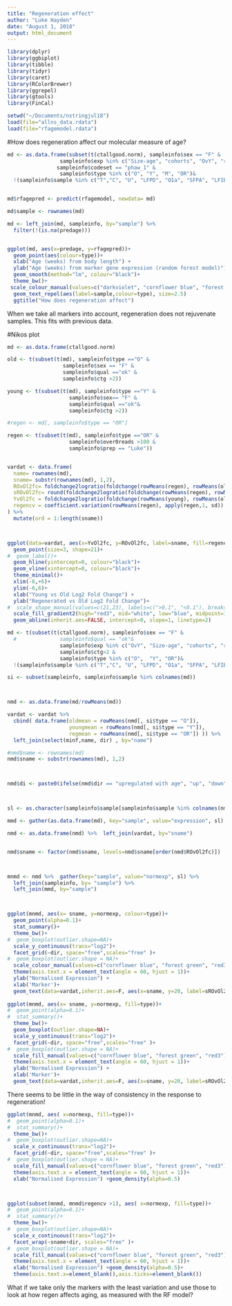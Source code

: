```yaml
---
title: "Regeneration effect"
author: "Luke Hayden"
date: "August 1, 2018"
output: html_document
---
```



```r
library(dplyr)
library(ggbiplot)
library(tibble)
library(tidyr)
library(caret)
library(RColorBrewer)
library(ggrepel)
library(gtools)
library(FinCal)
````



```r
setwd("~/Documents/nstringjul18")
load(file="allns_data.rdata")
load(file="rfagemodel.rdata")


````




#How does regeneration affect our molecular measure of age?

```r

md <- as.data.frame(subset(t(ctallgood.norm), sampleinfo$sex == "F" &
                 sampleinfo$exp %in% c("Size-age", "cohorts", "OvY", "regen") & 
                sampleinfo$codeset == "phaw_1" &
                 sampleinfo$type %in% c("O", "Y", "M", "OR")& 
  !(sampleinfo$sample %in% c("T","C", "U", "LFPD", "O1a", "SFPA", "LFIB","LFIA","AF", "Coh8"))))


md$rfagepred <- predict(rfagemodel, newdata= md)

md$sample <- rownames(md)

md <- left_join(md, sampleinfo, by="sample") %>%
  filter(!(is.na(predage)))


ggplot(md, aes(x=predage, y=rfagepred))+
  geom_point(aes(colour=type))+
  xlab("Age (weeks) from body length") +
  ylab("Age (weeks) from marker gene expression (random forest model)")+
  geom_smooth(method="lm", colour="black")+
  theme_bw()+
 scale_colour_manual(values=c("darkviolet", "cornflower blue", "forest green", "red3"))+
  geom_text_repel(aes(label=sample,colour=type), size=2.5)
  ggtitle("How does regeneration affect")


````

When we take all markers into account, regeneration does not rejuvenate samples. This fits with previous data. 

#Nikos plot


```r
md <- as.data.frame(ctallgood.norm)

old <- t(subset(t(md), sampleinfo$type =="O" &  
                  sampleinfo$sex == "F" & 
                  sampleinfo$qual =="ok" &
                  sampleinfo$ctg >2))

young <- t(subset(t(md), sampleinfo$type =="Y" & 
                    sampleinfo$sex== "F" & 
                    sampleinfo$qual =="ok"&
                    sampleinfo$ctg >2))

#regen <- md[, sampleinfo$type == "OR"]

regen <- t(subset(t(md), sampleinfo$type =="OR" &
                    sampleinfo$over0reads >100 &
                    sampleinfo$prep == "Luke"))


vardat <- data.frame(
  name= rownames(md), 
  sname= substr(rownames(md), 1,2),
  ROvOl2fc= foldchange2logratio(foldchange(rowMeans(regen), rowMeans(old))),
  sROvOl2fc= round(foldchange2logratio(foldchange(rowMeans(regen), rowMeans(old))), 2),
  YvOl2fc = foldchange2logratio(foldchange(rowMeans(young), rowMeans(old))), 
  regencv = coefficient.variation(rowMeans(regen), apply(regen,1, sd))
) %>%
  mutate(ord = 1:length(sname))



ggplot(data=vardat, aes(x=YvOl2fc, y=ROvOl2fc, label=sname, fill=regencv))+
  geom_point(size=3, shape=21)+
#  geom_label()+
  geom_hline(yintercept=0, colour="black")+
  geom_vline(xintercept=0, colour="black")+
  theme_minimal()+
  xlim(-6,+6)+
  ylim(-6,6)+
  xlab("Young vs Old Log2 Fold Change") +
  ylab("Regenerated vs Old Log2 Fold Change")+
#  scale_shape_manual(values=c(21,23), labels=c(">0.1", "<0.1"), breaks=c(FALSE, TRUE) ,name="RO vs O p-value" )+
  scale_fill_gradient2(high="red3", mid="white", low="blue", midpoint=1, name="cv (regen)")+
  geom_abline(inherit.aes=FALSE, intercept=0, slope=1, linetype=2)

```



```r

md <- t(subset(t(ctallgood.norm), sampleinfo$sex == "F" &
  #              sampleinfo$qual == "ok"& 
                 sampleinfo$exp %in% c("OvY", "Size-age", "cohorts", "regen") & 
                 sampleinfo$ctg>2 & 
                 sampleinfo$type %in% c("O",  "Y", "OR")& 
  !(sampleinfo$sample %in% c("T","C", "U", "LFPD", "O1a", "SFPA", "LFIB","LFIA","AF", "Coh8"))))

si <- subset(sampleinfo, sampleinfo$sample %in% colnames(md))



nmd <- as.data.frame(md/rowMeans(md))

vardat <- vardat %>% 
  cbind( data.frame(oldmean = rowMeans(nmd[, si$type == "O"]), 
                    youngmean = rowMeans(nmd[, si$type == "Y"]), 
                    regmean = rowMeans(nmd[, si$type == "OR"]) )) %>%
  left_join(select(minf,name, dir) , by="name")
```



```r
#nmd$name <- rownames(md)
nmd$sname <- substr(rownames(md), 1,2)



nmd$di <- paste0(ifelse(nmd$dir == "upregulated with age", "up", "down"), ": ", nmd$sname)



sl <- as.character(sampleinfo$sample[sampleinfo$sample %in% colnames(nmd)])

mmd <- gather(as.data.frame(md), key="sample", value="expression", sl)

nmd <- as.data.frame(nmd) %>%  left_join(vardat, by="sname") 


nmd$sname <- factor(nmd$sname, levels=nmd$sname[order(nmd$ROvOl2fc)])



mnmd <- nmd %>%  gather(key="sample", value="normexp", sl) %>%
  left_join(sampleinfo, by= "sample") %>%
  left_join(mmd, by="sample")



ggplot(mnmd, aes(x= sname, y=normexp, colour=type))+
  geom_point(alpha=0.1)+
  stat_summary()+
  theme_bw()+
#  geom_boxplot(outlier.shape=NA)+
  scale_y_continuous(trans="log2")+
  facet_grid(~dir, space="free",scales="free" )+
#  geom_boxplot(outlier.shape = NA)+
  scale_colour_manual(values=c("cornflower blue", "forest green", "red3"))+
  theme(axis.text.x = element_text(angle = 60, hjust = 1))+
  ylab("Normalised Expression") +
  xlab('Marker')+
  geom_text(data=vardat,inherit.aes=F, aes(x=sname, y=20, label=sROvOl2fc), angle=60)
  
ggplot(mnmd, aes(x= sname, y=normexp, fill=type))+
#  geom_point(alpha=0.1)+
#  stat_summary()+
  theme_bw()+
  geom_boxplot(outlier.shape=NA)+
  scale_y_continuous(trans="log2")+
  facet_grid(~dir, space="free",scales="free" )+
#  geom_boxplot(outlier.shape = NA)+
  scale_fill_manual(values=c("cornflower blue", "forest green", "red3"))+
  theme(axis.text.x = element_text(angle = 60, hjust = 1))+
  ylab("Normalised Expression") +
  xlab('Marker')+
  geom_text(data=vardat,inherit.aes=F, aes(x=sname, y=20, label=sROvOl2fc), angle=60)

````
 
 There seems to be little in the way of consistency in the response to regeneration!

```r

ggplot(mnmd, aes( x=normexp, fill=type))+
#  geom_point(alpha=0.1)+
#  stat_summary()+
  theme_bw()+
#  geom_boxplot(outlier.shape=NA)+
  scale_x_continuous(trans="log2")+
  facet_grid(~dir, space="free",scales="free" )+
#  geom_boxplot(outlier.shape = NA)+
  scale_fill_manual(values=c("cornflower blue", "forest green", "red3"))+
  theme(axis.text.x = element_text(angle = 60, hjust = 1))+
  xlab("Normalised Expression") +geom_density(alpha=0.5)



ggplot(subset(mnmd, mnmd$regencv >1), aes( x=normexp, fill=type))+
#  geom_point(alpha=0.1)+
#  stat_summary()+
  theme_bw()+
#  geom_boxplot(outlier.shape=NA)+
  scale_x_continuous(trans="log2")+
  facet_wrap(~sname+dir, scales="free" )+
#  geom_boxplot(outlier.shape = NA)+
  scale_fill_manual(values=c("cornflower blue", "forest green", "red3"))+
  theme(axis.text.x = element_text(angle = 60, hjust = 1))+
  xlab("Normalised Expression") +geom_density(alpha=0.5)+
  theme(axis.text.x=element_blank(),axis.ticks=element_blank())

````
What if we take only the markers with the least variation and use those to look at how regen affects aging, as measured with the RF model? 


